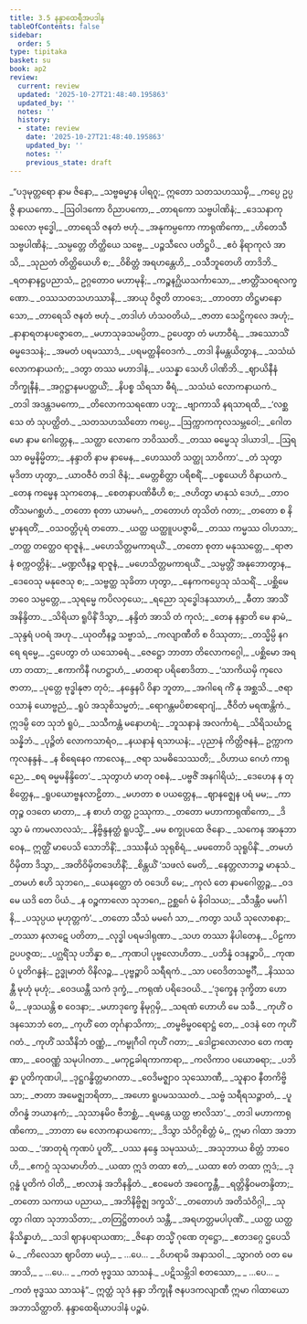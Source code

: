 ```yaml
---
title: 3.5 နန္ဒာထေရီအပဒါန
tableOfContents: false
sidebar:
  order: 5
type: tipitaka
basket: su
book: ap2
review:
  current: review
  updated: '2025-10-27T21:48:40.195863'
  updated_by: ''
  notes: ''
  history:
  - state: review
    date: '2025-10-27T21:48:40.195863'
    updated_by: ''
    notes: ''
    previous_state: draft
---
```



<ReviewStatus review={frontmatter.review} showDetails={true} />

<HypothesisAnnotation frontmatter={frontmatter} />

<DynamicBreadcrumb />

<Division number="166" book="ap2" e="ch" v="20" p="68">

<Paragraph number="868" type="verses" book="ap2">
_“ပဒုမုတ္တရော နာမ ဇိနော,_  
_သဗ္ဗဓမ္မာန ပါရဂူ;_  
ဣတော သတသဟဿမှိ,_  
_ကပ္ပေ ဥပ္ပဇ္ဇိ နာယကော._  

</Paragraph>

</Division>
<Division number="167" book="ap2" e="ch" v="20" p="68">

<Paragraph number="869" type="verses" book="ap2">
_ဩဝါဒကော ဝိညာပကော,_  
_တာရကော သဗ္ဗပါဏိနံ;_  
_ဒေသနာကုသလော ဗုဒ္ဓေါ,_  
_တာရေသိ ဇနတံ ဗဟုံ._  

</Paragraph>

</Division>
<Division number="168" book="ap2" e="ch" v="20" p="68">

<Paragraph number="870" type="verses" book="ap2">
_အနုကမ္ပကော ကာရုဏိကော,_  
_ဟိတေသီ သဗ္ဗပါဏိနံ;_  
_သမ္ပတ္တေ တိတ္ထိယေ သဗ္ဗေ,_  
_ပဉ္စသီလေ ပတိဋ္ဌပိ._  

</Paragraph>

</Division>
<Division number="169" book="ap2" e="ch" v="20" p="69">

<Paragraph number="871" type="verses" book="ap2">
_ဧဝံ နိရာကုလံ အာသိ,_  
_သုညတံ တိတ္ထိယေဟိ စ;_  
_ဝိစိတ္တံ အရဟန္တေဟိ,_  
_ဝသီဘူတေဟိ တာဒိဘိ._  

</Paragraph>

</Division>
<Division number="170" book="ap2" e="ch" v="20" p="126">

<Paragraph number="872" type="verses" book="ap2">
_ရတနာနဋ္ဌပညာသံ,_  
ဥဂ္ဂတောဝ မဟာမုနိ;_  
_ကဉ္စနဂ္ဃိယသင်္ကာသော,_  
_ဗာတ္တိံသဝရလက္ခဏော._  

</Paragraph>

</Division>
<Division number="171" book="ap2" e="ch" v="20" p="126">

<Paragraph number="873" type="verses" book="ap2">
_ဝဿသတသဟဿာနိ,_  
_အာယု ဝိဇ္ဇတိ တာဝဒေ;_  
_တာဝတာ တိဋ္ဌမာနော သော,_  
_တာရေသိ ဇနတံ ဗဟုံ._  

</Paragraph>

</Division>
<Division number="172" book="ap2" e="ch" v="20" p="126">

<Paragraph number="874" type="verses" book="ap2">
_တဒါဟံ ဟံသဝတိယံ,_  
_ဇာတာ သေဋ္ဌိကုလေ အဟုံ;_  
_နာနာရတနပဇ္ဇောတေ,_  
_မဟာသုခသမပ္ပိတာ._  

</Paragraph>

</Division>
<Division number="173" book="ap2" e="ch" v="20" p="126">

<Paragraph number="875" type="verses" book="ap2">
ဥပေတွာ တံ မဟာဝီရံ,_  
_အဿောသိံ ဓမ္မဒေသနံ;_  
_အမတံ ပရမဿာဒံ,_  
_ပရမတ္ထနိဝေဒကံ._  

</Paragraph>

</Division>
<Division number="174" book="ap2" e="ch" v="20" p="127">

<Paragraph number="876" type="verses" book="ap2">
_တဒါ နိမန္တယိတွာန,_  
_သသံဃံ လောကနာယကံ;_  
_ဒတွာ တဿ မဟာဒါနံ,_  
_ပသန္နာ သေဟိ ပါဏိဘိ._  

</Paragraph>

</Division>
<Division number="175" book="ap2" e="ch" v="20" p="127">

<Paragraph number="877" type="verses" book="ap2">
_ဈာယိနီနံ ဘိက္ခုနီနံ,_  
_အဂ္ဂဋ္ဌာနမပတ္ထယိံ;_  
_နိပစ္စ သိရသာ ဓီရံ,_  
_သသံဃံ လောကနာယကံ._  

</Paragraph>

</Division>
<Division number="176" book="ap2" e="ch" v="20" p="127">

<Paragraph number="878" type="verses" book="ap2">
_တဒါ အဒန္တဒမကော,_  
_တိလောကသရဏော ပဘူ;_  
_ဗျာကာသိ နရသာရထိ,_  
_‘လစ္ဆသေ တံ သုပတ္ထိတံ._  

</Paragraph>

</Division>
<Division number="177" book="ap2" e="ch" v="20" p="127">

<Paragraph number="879" type="verses" book="ap2">
_သတသဟဿိတော ကပ္ပေ,_  
_ဩက္ကာကကုလသမ္ဘဝေါ;_  
_ဂေါတမော နာမ ဂေါတ္တေန,_  
_သတ္ထာ လောကေ ဘဝိဿတိ._  

</Paragraph>

</Division>
<Division number="178" book="ap2" e="ch" v="20" p="127">

<Paragraph number="880" type="verses" book="ap2">
_တဿ ဓမ္မေသု ဒါယာဒါ,_  
_ဩရသာ ဓမ္မနိမ္မိတာ;_  
_နန္ဒာတိ နာမ နာမေန,_  
_ဟေဿတိ သတ္ထု သာဝိကာ’._  

</Paragraph>

</Division>
<Division number="179" book="ap2" e="ch" v="20" p="127">

<Paragraph number="881" type="verses" book="ap2">
_တံ သုတွာ မုဒိတာ ဟုတွာ,_  
_ယာဝဇီဝံ တဒါ ဇိနံ;_  
_မေတ္တစိတ္တာ ပရိစရိံ,_  
_ပစ္စယေဟိ ဝိနာယကံ._  

</Paragraph>

</Division>
<Division number="180" book="ap2" e="ch" v="20" p="127">

<Paragraph number="882" type="verses" book="ap2">
_တေန ကမ္မေန သုကတေန,_  
_စေတနာပဏိဓီဟိ စ;_  
_ဇဟိတွာ မာနုသံ ဒေဟံ,_  
_တာဝတိံသမဂစ္ဆဟံ._  

</Paragraph>

</Division>
<Division number="181" book="ap2" e="ch" v="20" p="127">

<Paragraph number="883" type="verses" book="ap2">
_တတော စုတာ ယာမမဂံ,_  
_တတောဟံ တုသိတံ ဂတာ;_  
_တတော စ နိမ္မာနရတိံ,_  
_ဝသဝတ္တိပုရံ တတော._  

</Paragraph>

</Division>
<Division number="182" book="ap2" e="ch" v="20" p="127">

<Paragraph number="884" type="verses" book="ap2">
_ယတ္ထ ယတ္ထူပပဇ္ဇာမိ,_  
_တဿ ကမ္မဿ ဝါဟသာ;_  
_တတ္ထ တတ္ထေဝ ရာဇူနံ,_  
_မဟေသိတ္တမကာရယိံ._  

</Paragraph>

</Division>
<Division number="183" book="ap2" e="ch" v="20" p="127">

<Paragraph number="885" type="verses" book="ap2">
_တတော စုတာ မနုဿတ္တေ,_  
_ရာဇာနံ စက္ကဝတ္တိနံ;_  
_မဏ္ဍလီနဉ္စ ရာဇူနံ,_  
_မဟေသိတ္တမကာရယိံ._  

</Paragraph>

</Division>
<Division number="184" book="ap2" e="ch" v="20" p="127">

<Paragraph number="886" type="verses" book="ap2">
_သမ္ပတ္တိံ အနုဘောတွာန,_  
_ဒေဝေသု မနုဇေသု စ;_  
_သဗ္ဗတ္ထ သုခိတာ ဟုတွာ,_  
_နေကကပ္ပေသု သံသရိံ._  

</Paragraph>

</Division>
<Division number="185" book="ap2" e="ch" v="20" p="128">

<Paragraph number="887" type="verses" book="ap2">
_ပစ္ဆိမေ ဘဝေ သမ္ပတ္တေ,_  
_သုရမ္မေ ကပိလဝှယေ;_  
_ရညော သုဒ္ဓေါဒနဿာဟံ,_  
_ဓီတာ အာသိံ အနိန္ဒိတာ._  

</Paragraph>

</Division>
<Division number="186" book="ap2" e="ch" v="20" p="128">

<Paragraph number="888" type="verses" book="ap2">
_သိရိယာ ရူပိနိံ ဒိသွာ,_  
_နန္ဒိတံ အာသိ တံ ကုလံ;_  
_တေန နန္ဒာတိ မေ နာမံ,_  
_သုန္ဒရံ ပဝရံ အဟု._  

</Paragraph>

</Division>
<Division number="187" book="ap2" e="ch" v="20" p="128">

<Paragraph number="889" type="verses" book="ap2">
_ယုဝတီနဉ္စ သဗ္ဗာသံ,_  
_ကလျာဏီတိ စ ဝိဿုတာ;_  
_တသ္မိမ္ပိ နဂရေ ရမ္မေ,_  
_ဌပေတွာ တံ ယသောဓရံ._  

</Paragraph>

</Division>
<Division number="188" book="ap2" e="ch" v="20" p="128">

<Paragraph number="890" type="verses" book="ap2">
_ဇေဋ္ဌော ဘာတာ တိလောကဂ္ဂေါ,_  
_ပစ္ဆိမော အရဟာ တထာ;_  
_ဧကာကိနီ ဂဟဋ္ဌာဟံ,_  
_မာတရာ ပရိစောဒိတာ._  

</Paragraph>

</Division>
<Division number="189" book="ap2" e="ch" v="20" p="128">

<Paragraph number="891" type="verses" book="ap2">
_‘သာကိယမှိ ကုလေ ဇာတာ,_  
_ပုတ္တေ ဗုဒ္ဓါနုဇာ တုဝံ;_  
_နန္ဒေနပိ ဝိနာ ဘူတာ,_  
_အဂါရေ ကိံ နု အစ္ဆသိ._  

</Paragraph>

</Division>
<Division number="190" book="ap2" e="ch" v="20" p="128">

<Paragraph number="892" type="verses" book="ap2">
_ဇရာဝသာနံ ယောဗ္ဗညံ,_  
_ရူပံ အသုစိသမ္မတံ;_  
_ရောဂန္တမပိစာရောဂျံ,_  
_ဇီဝိတံ မရဏန္တိကံ._  

</Paragraph>

</Division>
<Division number="191" book="ap2" e="ch" v="20" p="128">

<Paragraph number="893" type="verses" book="ap2">
ဣဒမ္ပိ တေ သုဘံ ရူပံ,_  
_သသီကန္တံ မနောဟရံ;_  
_ဘူသနာနံ အလင်္ကာရံ,_  
_သိရိသင်္ဃာဋသန္နိဘံ._  

</Paragraph>

</Division>
<Division number="192" book="ap2" e="ch" v="20" p="128">

<Paragraph number="894" type="verses" book="ap2">
_ပုဉ္ဇိတံ လောကသာရံဝ,_  
_နယနာနံ ရသာယနံ;_  
_ပုညာနံ ကိတ္တိဇနနံ,_  
ဥက္ကာကကုလနန္ဒနံ._  

</Paragraph>

</Division>
<Division number="193" book="ap2" e="ch" v="20" p="128">

<Paragraph number="895" type="verses" book="ap2">
_န စိရေနေဝ ကာလေန,_  
_ဇရာ သမဓိသေဿတိ;_  
_ဝိဟာယ ဂေဟံ ကာရုညေ,_  
_စရ ဓမ္မမနိန္ဒိတေ’._  

</Paragraph>

</Division>
<Division number="194" book="ap2" e="ch" v="20" p="128">

<Paragraph number="896" type="verses" book="ap2">
_သုတွာဟံ မာတု ဝစနံ,_  
_ပဗ္ဗဇိံ အနဂါရိယံ;_  
_ဒေဟေန န တု စိတ္တေန,_  
_ရူပယောဗ္ဗနလာဠိတာ._  

</Paragraph>

</Division>
<Division number="195" book="ap2" e="ch" v="20" p="158">

<Paragraph number="897" type="verses" book="ap2">
_မဟတာ စ ပယတ္တေန,_  
_ဈာနဇ္ဈေန ပရံ မမ;_  
_ကာတုဉ္စ ဝဒတေ မာတာ,_  
_န စာဟံ တတ္ထ ဥဿုကာ._  

</Paragraph>

</Division>
<Division number="196" book="ap2" e="ch" v="20" p="128">

<Paragraph number="898" type="verses" book="ap2">
_တတော မဟာကာရုဏိကော,_  
_ဒိသွာ မံ ကာမလာလသံ;_  
_နိဗ္ဗိန္ဒနတ္ထံ ရူပသ္မိံ,_  
_မမ စက္ခုပထေ ဇိနော._  

</Paragraph>

</Division>
<Division number="197" book="ap2" e="ch" v="20" p="128">

<Paragraph number="899" type="verses" book="ap2">
_သကေန အာနုဘာဝေန,_  
ဣတ္ထိံ မာပေသိ သောဘိနိံ;_  
_ဒဿနီယံ သုရုစိရံ,_  
_မမတောပိ သုရူပိနိံ._  

</Paragraph>

</Division>
<Division number="198" book="ap2" e="ch" v="20" p="129">

<Paragraph number="900" type="verses" book="ap2">
_တမဟံ ဝိမှိတာ ဒိသွာ,_  
_အတိဝိမှိတဒေဟိနိံ;_  
_စိန္တယိံ ‘သဖလံ မေတိ,_  
_နေတ္တလာဘဉ္စ မာနုသံ._  

</Paragraph>

</Division>
<Division number="199" book="ap2" e="ch" v="20" p="129">

<Paragraph number="901" type="verses" book="ap2">
_တမဟံ ဧဟိ သုဘဂေ,_  
_ယေနတ္ထော တံ ဝဒေဟိ မေ;_  
_ကုလံ တေ နာမဂေါတ္တဉ္စ,_  
_ဝဒ မေ ယဒိ တေ ပိယံ._  

</Paragraph>

</Division>
<Division number="200" book="ap2" e="ch" v="20" p="129">

<Paragraph number="902" type="verses" book="ap2">
_န ဝဉ္စကာလော သုဘဂေ,_  
ဥစ္ဆင်္ဂေ မံ နိဝါသယ;_  
_သီဒန္တီဝ မမင်္ဂါနိ,_  
_ပသုပ္ပယ မုဟုတ္တကံ’._  

</Paragraph>

</Division>
<Division number="201" book="ap2" e="ch" v="20" p="129">

<Paragraph number="903" type="verses" book="ap2">
_တတော သီသံ မမင်္ဂေ သာ,_  
_ကတွာ သယိ သုလောစနာ;_  
_တဿာ နလာဋေ ပတိတာ,_  
_လုဒ္ဓါ ပရမဒါရုဏာ._  

</Paragraph>

</Division>
<Division number="202" book="ap2" e="ch" v="20" p="129">

<Paragraph number="904" type="verses" book="ap2">
_သဟ တဿာ နိပါတေန,_  
_ပိဠကာ ဥပပဇ္ဇထ;_  
_ပဂ္ဃရိံသု ပဘိန္နာ စ,_  
_ကုဏပါ ပုဗ္ဗလောဟိတာ._  

</Paragraph>

</Division>
<Division number="203" book="ap2" e="ch" v="20" p="129">

<Paragraph number="905" type="verses" book="ap2">
_ပဘိန္နံ ဝဒနဉ္စာပိ,_  
_ကုဏပံ ပူတိဂန္ဓနံ;_  
ဥဒ္ဓုမာတံ ဝိနိလဉ္စ,_  
_ပုဗ္ဗဉ္စာပိ သရီရကံ._  

</Paragraph>

</Division>
<Division number="204" book="ap2" e="ch" v="20" p="129">

<Paragraph number="906" type="verses" book="ap2">
_သာ ပဝေဒိတသဗ္ဗင်္ဂီ,_  
_နိဿသန္တီ မုဟုံ မုဟုံ;_  
_ဝေဒယန္တီ သကံ ဒုက္ခံ,_  
_ကရုဏံ ပရိဒေဝယိ._  

</Paragraph>

</Division>
<Division number="205" book="ap2" e="ch" v="20" p="129">

<Paragraph number="907" type="verses" book="ap2">
_‘ဒုက္ခေန ဒုက္ခိတာ ဟောမိ,_  
_ဖုသယန္တိ စ ဝေဒနာ;_  
_မဟာဒုက္ခေ နိမုဂ္ဂမှိ,_  
_သရဏံ ဟောဟိ မေ သခီ._  

</Paragraph>

</Division>
<Division number="206" book="ap2" e="ch" v="20" p="129">

<Paragraph number="908" type="verses" book="ap2">
_ကုဟိံ ဝဒနသောဘံ တေ,_  
_ကုဟိံ တေ တုင်္ဂနာသိကာ;_  
_တမ္ဗဗိမ္ဗဝရောဋ္ဌံ တေ,_  
_ဝဒနံ တေ ကုဟိံ ဂတံ._  

</Paragraph>

</Division>
<Division number="207" book="ap2" e="ch" v="20" p="130">

<Paragraph number="909" type="verses" book="ap2">
_ကုဟိံ သသီနိဘံ ဝဏ္ဏံ,_  
_ကမ္ဗုဂီဝါ ကုဟိံ ဂတာ;_  
_ဒေါဠာလောလာဝ တေ ကဏ္ဏာ,_  
_ဝေဝဏ္ဏံ သမုပါဂတာ._  

</Paragraph>

</Division>
<Division number="208" book="ap2" e="ch" v="20" p="130">

<Paragraph number="910" type="verses" book="ap2">
_မကုဠခါရကာကာရာ,_  
_ကလိကာဝ ပယောဓရာ;_  
_ပဘိန္နာ ပူတိကုဏပါ,_  
_ဒုဋ္ဌဂန္ဓိတ္တမာဂတာ._  

</Paragraph>

</Division>
<Division number="209" book="ap2" e="ch" v="20" p="130">

<Paragraph number="911" type="verses" book="ap2">
_ဝေဒိမဇ္ဈာဝ သုဿောဏီ,_  
_သူနာဝ နီတကိဗ္ဗိသာ;_  
_ဇာတာ အမေဇ္ဈဘရိတာ,_  
_အဟော ရူပမသဿတံ._  

</Paragraph>

</Division>
<Division number="210" book="ap2" e="ch" v="20" p="130">

<Paragraph number="912" type="verses" book="ap2">
_သဗ္ဗံ သရီရသဉ္ဇာတံ,_  
_ပူတိဂန္ဓံ ဘယာနကံ;_  
_သုသာနမိဝ ဗီဘစ္ဆံ,_  
_ရမန္တေ ယတ္ထ ဗာလိသာ’._  

</Paragraph>

</Division>
<Division number="211" book="ap2" e="ch" v="20" p="130">

<Paragraph number="913" type="verses" book="ap2">
_တဒါ မဟာကာရုဏိကော,_  
_ဘာတာ မေ လောကနာယကော;_  
_ဒိသွာ သံဝိဂ္ဂစိတ္တံ မံ,_  
ဣမာ ဂါထာ အဘာသထ._  

</Paragraph>

</Division>
<Division number="212" book="ap2" e="ch" v="20" p="130">

<Paragraph number="914" type="verses" book="ap2">
_‘အာတုရံ ကုဏပံ ပူတိံ,_  
_ပဿ နန္ဒေ သမုဿယံ;_  
_အသုဘာယ စိတ္တံ ဘာဝေဟိ,_  
_ဧကဂ္ဂံ သုသမာဟိတံ._  

</Paragraph>

</Division>
<Division number="213" book="ap2" e="ch" v="20" p="130">

<Paragraph number="915" type="verses" book="ap2">
_ယထာ ဣဒံ တထာ ဧတံ,_  
_ယထာ ဧတံ တထာ ဣဒံ;_  
_ဒုဂ္ဂန္ဓံ ပူတိကံ ဝါတိ,_  
_ဗာလာနံ အဘိနန္ဒိတံ._  

</Paragraph>

</Division>
<Division number="214" book="ap2" e="ch" v="20" p="130">

<Paragraph number="916" type="verses" book="ap2">
_ဧဝမေတံ အဝေက္ခန္တီ,_  
_ရတ္တိန္ဒိဝမတန္ဒိတာ;_  
_တတော သကာယ ပညာယ,_  
_အဘိနိဗ္ဗိဇ္ဈ ဒက္ခသိ’._  

</Paragraph>

</Division>
<Division number="215" book="ap2" e="ch" v="20" p="130">

<Paragraph number="917" type="verses" book="ap2">
_တတောဟံ အတိသံဝိဂ္ဂါ,_  
_သုတွာ ဂါထာ သုဘာသိတာ;_  
_တတြဋ္ဌိတာဝဟံ သန္တီ,_  
_အရဟတ္တမပါပုဏိံ._  

</Paragraph>

</Division>
<Division number="216" book="ap2" e="ch" v="20" p="130">

<Paragraph number="918" type="verses" book="ap2">
_ယတ္ထ ယတ္ထ နိသိန္နာဟံ,_  
_သဒါ ဈာနပရာယဏာ;_  
_ဇိနော တသ္မိံ ဂုဏေ တုဋ္ဌော,_  
_ဧတဒဂ္ဂေ ဌပေသိ မံ._  

</Paragraph>

</Division>
<Division number="217" book="ap2" e="ch" v="20" p="130">

<Paragraph number="919" type="verses" book="ap2">
_ကိလေသာ ဈာပိတာ မယှံ,_  
_ …ပေ… _  
_ဝိဟရာမိ အနာသဝါ._  

</Paragraph>

</Division>
<Division number="218" book="ap2" e="ch" v="20" p="130">

<Paragraph number="920" type="verses" book="ap2">
_သွာဂတံ ဝတ မေ အာသိ,_  
_ …ပေ… _  
_ကတံ ဗုဒ္ဓဿ သာသနံ._  

</Paragraph>

</Division>
<Division number="219" book="ap2" e="ch" v="20" p="130">

<Paragraph number="921" type="verses" book="ap2">
_ပဋိသမ္ဘိဒါ စတဿော,_  
_ …ပေ… _  
_ကတံ ဗုဒ္ဓဿ သာသနံ”._  

</Paragraph>

<Paragraph number="922" book="ap2">
ဣတ္ထံ သုဒံ နန္ဒာ ဘိက္ခုနီ ဇနပဒကလျာဏီ ဣမာ ဂါထာယော အဘာသိတ္ထာတိ.

</Paragraph>
</Division>

<Paragraph number="923" type="center" book="ap2">
နန္ဒာထေရိယာပဒါနံ ပဉ္စမံ.
</Paragraph>